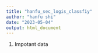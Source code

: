 ```yaml
---
title: "hanfu_sec_logis_classfiy"
author: "hanfu shi"
date: "2023-05-04"
output: html_document
---
```

1. Impotant data
```r


```



```r

```



